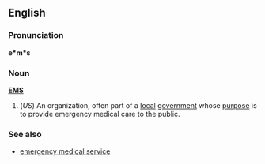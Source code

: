 ==English==
===Pronunciation===
'''e*m*s'''
=== Noun ===
'''[[EMS]]'''
#(''US'') An organization, often part of a [[local]] [[government]] whose [[purpose]] is to provide emergency medical care to the public.

===See also===
*[[emergency medical service]]
